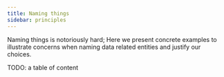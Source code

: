 ```yaml
---
title: Naming things
sidebar: principles
---
```



Naming things is notoriously hard; Here we present concrete examples to illustrate concerns when naming data related entities and justify our choices.

TODO: a table of content
